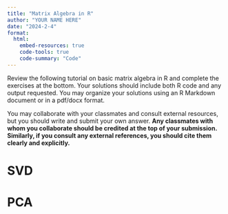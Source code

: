 ```yaml
---
title: "Matrix Algebra in R"
author: "YOUR NAME HERE"
date: "2024-2-4"
format: 
  html:
    embed-resources: true
    code-tools: true
    code-summary: "Code"
---
```


Review the following tutorial on basic matrix algebra in R and complete the exercises at the bottom. Your solutions should include both R code and any output requested. You may organize your solutions using an R Markdown document or in a pdf/docx format.

You may collaborate with your classmates and consult external resources, but you should write and submit your own answer. **Any classmates with whom you collaborate should be credited at the top of your submission. Similarly, if you consult any external references, you should cite them clearly and explicitly.**

# SVD

# PCA